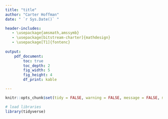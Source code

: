 ```yaml
---
title: "title"
author: "Carter Hoffman"
date: " `r Sys.Date()` "

header-includes:
   - \usepackage{amsmath,amssymb}
   - \usepackage[bitstream-charter]{mathdesign}
   - \usepackage[T1]{fontenc}
   
output: 
    pdf_document:
        toc: true
        toc_depth: 2
        fig_width: 5
        fig_height: 4
        df_print: kable

---
```



```r
knitr::opts_chunk$set(tidy = FALSE, warning = FALSE, message = FALSE, max.print = 5)
```

```r
# load libraries
library(tidyverse)
```

```r

```

```r

```

```r

```

```r

```

```r

```

```r

```










